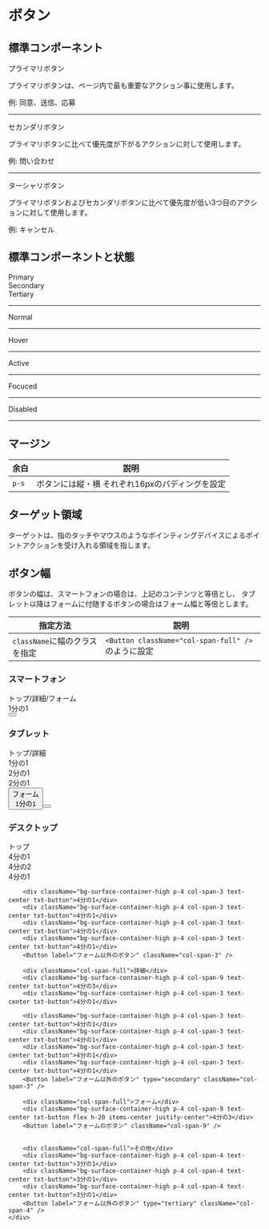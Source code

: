 
<Meta of={ButtonsStories} />

<div className={`${noto_sans_jp.variable}`}>
<Unstyled>
<div className='font-sans text-on-surface'>

# ボタン

## 標準コンポーネント

<div className="grid grid-cols-3 items-center justify-center gap-4 rounded-md border border-outline bg-surface p-4 text-on-surface">
  <div className="text-center">プライマリボタン</div>
  <div>
    <p>プライマリボタンは、ページ内で最も重要なアクション事に使用します。</p>
    <p>例: 同意、送信、応募</p>
  </div>
  <div className="m-4">
    <Story of={ButtonsStories.Primary} />
  </div>
  <hr className="col-span-full border border-outline-variant" />
  <div className="text-center">セカンダリボタン</div>
  <div>
    <p>プライマリボタンに比べて優先度が下がるアクションに対して使用します。</p>
    <p>例: 問い合わせ</p>
  </div>
  <div className="m-4">
    <Story of={ButtonsStories.Secondary} />
  </div>
  <hr className="col-span-full border border-outline-variant" />
  <div className="text-center">ターシャリボタン</div>
  <div>
    <p>
      プライマリボタンおよびセカンダリボタンに比べて優先度が低い3つ目のアクションに対して使用します。
    </p>
    <p>例: キャンセル</p>
  </div>
  <div className="m-4">
    <Story of={ButtonsStories.Tertiary} />
  </div>
</div>

## 標準コンポーネントと状態

<div className="grid grid-cols-10 items-center justify-center gap-4 rounded-md border border-outline bg-surface p-4 text-on-surface">
  <div className="col-span-3 col-start-2 text-center ">Primary</div>
  <div className="col-span-3 text-center">Secondary</div>
  <div className="col-span-3 text-center ">Tertiary</div>
  <hr className="col-span-9 col-start-2  border border-outline-variant" />
  <div className="text-center">Normal</div>
  <div className="col-span-3">
    <Story of={ButtonsStories.Primary} />
  </div>
  <div className="col-span-3">
    <Story of={ButtonsStories.Secondary} />
  </div>
  <div className="col-span-3">
    <Story of={ButtonsStories.Tertiary} />
  </div>
  <hr className="col-span-9 col-start-2  border border-outline-variant" />
  <div className="text-center">Hover</div>
  <div className="col-span-3">
    <Story of={ButtonsStories.PrimaryWithHover} />
  </div>
  <div className="col-span-3">
    <Story of={ButtonsStories.SecondaryWithHover} />
  </div>
  <div className="col-span-3">
    <Story of={ButtonsStories.TertiaryWithHover} />
  </div>
  <hr className="col-span-9 col-start-2  border border-outline-variant" />
  <div className="text-center">Active</div>
  <div className="col-span-3">
    <Story of={ButtonsStories.PrimaryWithActive} />
  </div>
  <div className="col-span-3">
    <Story of={ButtonsStories.SecondaryWithActive} />
  </div>
  <div className="col-span-3">
    <Story of={ButtonsStories.TertiaryWithActive} />
  </div>
  <hr className="col-span-9 col-start-2  border border-outline-variant" />
  <div className="text-center">Focuced</div>
  <div className="col-span-3">
    <Story of={ButtonsStories.PrimaryWithFocus} />
  </div>
  <div className="col-span-3">
    <Story of={ButtonsStories.SecondaryWithFocus} />
  </div>
  <div className="col-span-3">
    <Story of={ButtonsStories.TertiaryWithFocus} />
  </div>
  <hr className="col-span-9 col-start-2  border border-outline-variant" />
  <div className="text-center">Disabled</div>
  <div className="col-span-3">
    <Story of={ButtonsStories.PrimaryDisabled} />
  </div>
  <div className="col-span-3">
    <Story of={ButtonsStories.SecondaryDisabled} />
  </div>
  <div className="col-span-3">
    <Story of={ButtonsStories.TertiaryDisabled} />
  </div>
  <hr className="col-span-9 col-start-2  border border-outline-variant" />
</div>

## マージン

| 余白  | 説明                                            |
| ----- | ----------------------------------------------- |
| `p-s` | ボタンには縦・横 それぞれ16pxのパディングを設定 |

## ターゲット領域

ターゲットは、指のタッチやマウスのようなポインティングデバイスによるポイントアクションを受け入れる領域を指します。

## ボタン幅

ボタンの幅は、スマートフォンの場合は、上記のコンテンツと等倍とし、
タブレット以降はフォームに付随するボタンの場合はフォーム幅と等倍とします。

| 指定方法                      | 説明                                               |
| ----------------------------- | -------------------------------------------------- |
| `className`に幅のクラスを指定 | `<Button className="col-span-full" />`のように設定 |

### スマートフォン

<div className="container mx-auto max-w-screen-sm rounded-md border-2 border-outline bg-surface text-on-surface">
  <div className="mx-4 my-4 grid grid-cols-12 gap-4">
    <div className="col-span-2">トップ/詳細/フォーム</div>
    <div className="txt-button col-span-full flex h-20 items-center justify-center bg-surface-container-high p-4">
      1分の1
    </div>
    <Button label="ボタン" className="col-span-full" />
  </div>
</div>

### タブレット

<div className="container mx-auto max-w-screen-md rounded-md border-2 border-outline bg-surface text-on-surface">
  <div className="mx-10 my-4 grid grid-cols-12 gap-6">
    <div className="col-span-2">トップ/詳細</div>
    <div className="txt-button col-span-full flex h-20 items-center justify-center bg-surface-container-high p-4">
      1分の1
    </div>
    <div className="txt-button col-span-6 flex  h-20 items-center justify-center bg-surface-container-high p-4">
      2分の1
    </div>
    <div className="txt-button col-span-6 flex  h-20 items-center justify-center bg-surface-container-high p-4">
      2分の1
    </div>
    <Button label="フォーム以外のボタン" className="col-span-6" />
    <div className="col-span-2 col-start-1">フォーム</div>
    <div className="txt-button col-span-full flex  h-20 items-center justify-center bg-surface-container-high p-4">
      1分の1
    </div>
    <Button label="フォームのボタン" className="col-span-full" />
  </div>
</div>

### デスクトップ

<div className="container mx-auto border-2 border-outline rounded-md max-w-screen-lg text-on-surface bg-surface">
    <div className="mx-12 my-4 grid grid-cols-12 gap-4">
        <div className="col-span-full">トップ</div>
        <div className="bg-surface-container-high p-4 col-span-3 text-center txt-button">4分の1</div>
        <div className="bg-surface-container-high p-4 col-span-6 text-center txt-button">4分の2</div>
        <div className="bg-surface-container-high p-4 col-span-3 text-center txt-button">4分の1</div>

        <div className="bg-surface-container-high p-4 col-span-3 text-center txt-button">4分の1</div>
        <div className="bg-surface-container-high p-4 col-span-3 text-center txt-button">4分の1</div>
        <div className="bg-surface-container-high p-4 col-span-3 text-center txt-button">4分の1</div>
        <div className="bg-surface-container-high p-4 col-span-3 text-center txt-button">4分の1</div>
        <Button label="フォーム以外のボタン" className="col-span-3" />

        <div className="col-span-full">詳細</div>
        <div className="bg-surface-container-high p-4 col-span-9 text-center txt-button">4分の3</div>
        <div className="bg-surface-container-high p-4 col-span-3 text-center txt-button">4分の1</div>

        <div className="bg-surface-container-high p-4 col-span-3 text-center txt-button">4分の1</div>
        <div className="bg-surface-container-high p-4 col-span-3 text-center txt-button">4分の1</div>
        <div className="bg-surface-container-high p-4 col-span-3 text-center txt-button">4分の1</div>
        <div className="bg-surface-container-high p-4 col-span-3 text-center txt-button">4分の1</div>
        <Button label="フォーム以外のボタン" type="secondary" className="col-span-3" />

        <div className="col-span-full">フォーム</div>
        <div className="bg-surface-container-high p-4 col-span-9 text-center txt-button flex h-20 items-center justify-center">4分の3</div>
        <Button label="フォームのボタン" className="col-span-9" />


        <div className="col-span-full">その他</div>
        <div className="bg-surface-container-high p-4 col-span-4 text-center txt-button">3分の1</div>
        <div className="bg-surface-container-high p-4 col-span-4 text-center txt-button">3分の1</div>
        <div className="bg-surface-container-high p-4 col-span-4 text-center txt-button">3分の1</div>
        <Button label="フォーム以外のボタン" type="tertiary" className="col-span-4" />
    </div>

</div>

</div>
</Unstyled>
</div>
